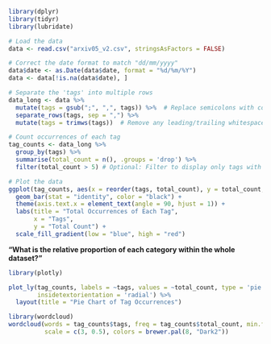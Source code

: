 ```r
library(dplyr)
library(tidyr)
library(lubridate)

# Load the data
data <- read.csv("arxiv05_v2.csv", stringsAsFactors = FALSE)

# Correct the date format to match "dd/mm/yyyy"
data$date <- as.Date(data$date, format = "%d/%m/%Y")
data <- data[!is.na(data$date), ]

# Separate the 'tags' into multiple rows
data_long <- data %>%
  mutate(tags = gsub(";", ",", tags)) %>%  # Replace semicolons with commas if needed
  separate_rows(tags, sep = ",") %>%
  mutate(tags = trimws(tags))  # Remove any leading/trailing whitespace

# Count occurrences of each tag
tag_counts <- data_long %>%
  group_by(tags) %>%
  summarise(total_count = n(), .groups = 'drop') %>%
  filter(total_count > 5) # Optional: Filter to display only tags with more than 5 occurrences

# Plot the data
ggplot(tag_counts, aes(x = reorder(tags, total_count), y = total_count, fill = total_count)) +
  geom_bar(stat = "identity", color = "black") +
  theme(axis.text.x = element_text(angle = 90, hjust = 1)) +
  labs(title = "Total Occurrences of Each Tag",
       x = "Tags",
       y = "Total Count") +
  scale_fill_gradient(low = "blue", high = "red")


```

**"What is the relative proportion of each category within the whole dataset?"**

```r
library(plotly)

plot_ly(tag_counts, labels = ~tags, values = ~total_count, type = 'pie', textinfo = 'label+percent',
        insidetextorientation = 'radial') %>%
  layout(title = "Pie Chart of Tag Occurrences")


```

```r
library(wordcloud)
wordcloud(words = tag_counts$tags, freq = tag_counts$total_count, min.freq = 1,
          scale = c(3, 0.5), colors = brewer.pal(8, "Dark2"))

```
